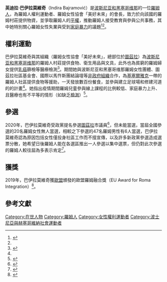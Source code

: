 {{Infobox person
| name               = 英迪拉·巴伊拉莫維奇
| ethnicity        = [[羅姆人|羅姆人]]
| citizenship        = {{flag|波黑}}
| occupation         = 社會運動者
| organization       = 美好未來（羅姆女性協會）
}}

'''英迪拉·巴伊拉莫維奇'''（Indira Bajramović）是[[波斯尼亚和黑塞哥维那|波斯尼亚和黑塞哥维那]]的一位[[羅姆人|羅姆人]]，為羅姆人權利運動者、羅姆女性協會「美好未來」的會長，致力於向該國的羅姆村莊提供物資，並爭取羅姆人的[[機會平等|平權]]，推動羅姆人接受教育與參與公共事務，其中她特別關心羅姆女性失業與受到[[家庭暴力|家庭暴力]]的議題<ref name="UNWOMEN">{{Cite news
|date=2020-07-16
|title=Indira Bajramović: "We were the first to enter Roma communities and deliver packages that we personally prepared"
|work=UNWOMEN: Europe and Central Asia
|publisher=[[United_Nations|United Nations]]
|url=https://eca.unwomen.org/en/news/stories/2020/7/indira-bajramovic-we-were-the-first-to-enter-roma-communities-and-deliver-packages
|access-date=8 March 2021
|archive-date=2020-10-30
|archive-url=https://web.archive.org/web/20201030143015/https://eca.unwomen.org/en/news/stories/2020/7/indira-bajramovic-we-were-the-first-to-enter-roma-communities-and-deliver-packages
|dead-url=no
}}</ref><ref name=eu/>。

==權利運動==
巴伊拉莫維奇與其組織（羅姆女性協會「美好未來」，總部位於[[圖茲拉|圖茲拉]]）為[[波斯尼亚和黑塞哥维那|波斯尼亚和黑塞哥维那]]的羅姆人村莊提供食物、衛生用品與文具，此外也為貧窮的羅姆婦女提供[[乳癌|乳癌]]篩檢等醫療檢測<ref name="Azra">{{Cite news
|last=Editorial Office
|date=2019-04-16
|title=Indira Bajramović: Romkinja koja pomjera granice
|language=bs
|trans-title=Indira Bajramović: A Roma woman who pushes boundaries
|work=Azra
|url=https://azra.ba/intervju/138507/indira-bajramovic-romkinja-koja-pomjera-granice/
|access-date=8 March 2021
|archive-date=2021-03-22
|archive-url=https://web.archive.org/web/20210322104828/https://azra.ba/intervju/138507/indira-bajramovic-romkinja-koja-pomjera-granice/
|dead-url=no
}}</ref>。{{tsl|en|COVID-19 pandemic in Bosnia and Herzegovina|2019冠狀病毒病波斯尼亚和黑塞哥维那疫情|COVID-19疫情}}期間她與波斯尼亚和黑塞哥维那羅姆女性團體、圖茲拉社區基金會、國際以馬忤斯團結論壇等[[非政府組織|非政府組織]]合作，為[[基塞爾雅克|基塞爾雅克]]一帶的羅姆人社區提供食物等援助，一天發放數百份餐食，並參與建立足球場和修建河道的的計畫<ref name="UNWOMEN"/>。她指出疫情期間羅姆兒童參與線上課程的比例較低、家庭暴力上升、且醫療也有不平等的情形（如缺乏[[2019冠狀病毒病檢測|檢測]]）<ref name="Sarajevo">{{Cite news
|last=M. R. S.
|date=2020-10-28
|title=Poražavajući podaci o životu Roma tokom pandemije: Plakali smo kad smo ih obišli
|language=hr
|trans-title=Devastating data on Roma life during the pandemic: We cried when we visited them
|work=Radio Sarajevo
|url=https://radiosarajevo.ba/metromahala/zmajevi/alarmantan-izvjestaj-o-zivotu-roma-tokom-pandemije-plakali-smo-zbog-onoga-sta-smo-zatekli/394590
|access-date=8 March 2021
|archive-date=2020-11-29
|archive-url=https://web.archive.org/web/20201129104907/https://radiosarajevo.ba/metromahala/zmajevi/alarmantan-izvjestaj-o-zivotu-roma-tokom-pandemije-plakali-smo-zbog-onoga-sta-smo-zatekli/394590
|dead-url=no
}}</ref>。

==參選==
2020年，巴伊拉莫維奇受政黨{{le|波斯尼亞和黑塞哥維那美好未來聯盟|Union for a Better Future of BiH}}提名參選[[圖茲拉|圖茲拉]]市議員<ref>{{Cite web|date=2020-09-14|title=SBB Tuzla: Sadašnji vijećnici predvode listu kandidata za GV Tuzla|trans-title=SBB Tuzla: The current councilors are leading the list of candidates for GV Tuzla|url=https://tuzlainfo.ba/index.php/novosti/item/24687-sbb-tuzla-sadasnji-vijecnici-predvode-listu-kandidata-za-gv-tuzla|access-date=2021-03-13|website=tuzlainfo.ba|language=hr|archive-url=https://web.archive.org/web/20210313143756/https://tuzlainfo.ba/index.php/novosti/item/24687-sbb-tuzla-sadasnji-vijecnici-predvode-listu-kandidata-za-gv-tuzla|archive-date=2021-03-13}}</ref>，但未能當選，當屆全國參選的20名羅姆女性無人當選，相較之下參選的47名羅姆男性有6人當選，巴伊拉莫維奇認為原因包括女性僅投身社區工作而不擅宣傳，以及許多新政黨參選造成選票分散，她希望日後羅姆人能在各選區推出一人參選以集中選票，但仍對此次參選的羅姆人較往屆為多表示肯定<ref name="UDAR2020">{{Cite news |last=Redakcija |date=2020-11-26 |title=IZBORI 2020: Romkinje nisu imale ravnopravan pristup medijima ni predstavljanju tokom kampanje |language=bs |trans-title=ELECTIONS 2020: Roma women did not have equal access to the media or representation during the campaign |work=Portal Udar |publisher=Elabsarajevo |location=Sarajevo, Bosnia and Herzegovina |url=https://www.portal-udar.net/izbori-2020-romkinje-nisu-imale-ravnopravan-pristup-medijima-ni-predstavljanju-tokom-kampanje/  |access-date=2021-03-13 |archive-url=https://web.archive.org/web/20210313142434/https://www.portal-udar.net/izbori-2020-romkinje-nisu-imale-ravnopravan-pristup-medijima-ni-predstavljanju-tokom-kampanje/ |archive-date=March 13, 2021}}</ref>。

==獲獎==
2019年，巴伊拉莫維奇獲[[歐盟|歐盟]]頒發的歐盟羅姆融合獎（EU Award for Roma Integration）<ref name=eu>{{cite web|url=https://ec.europa.eu/neighbourhood-enlargement/sites/near/files/eu_award_for_roma_integration_2019_projects.pdf|title=EU Award for Roma Integration in the Western Balkans and Turkey|publisher=European Union|year=2019|access-date=2021-04-06|archive-date=2019-06-16|archive-url=https://web.archive.org/web/20190616050358/https://ec.europa.eu/neighbourhood-enlargement/sites/near/files/eu_award_for_roma_integration_2019_projects.pdf|dead-url=no}}</ref>。

==參考文獻==
{{Reflist|2}}

[[Category:在世人物|Category:在世人物]]
[[Category:羅姆人|Category:羅姆人]]
[[Category:女性權利運動者|Category:女性權利運動者]]
[[Category:波士尼亞與赫塞哥維納社會運動者|Category:波士尼亞與赫塞哥維納社會運動者]]